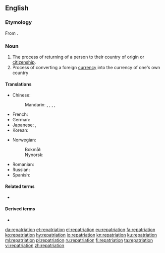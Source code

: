 ==English==
{{wikipedia}}

===Etymology===
From {{etyl|LL.|en}} {{m|la|repatrio||to restore someone to their homeland}}.

===Noun===
{{en-noun|~}}

# The process of returning of a person to their country of origin or [[citizenship]].
# Process of converting a foreign [[currency]] into the currency of one's own country

====Translations====
{{trans-top|the process of returning of a person to their country of origin}}
* Chinese:
*: Mandarin: {{t|cmn|遣送回國|sc=Hani}}, {{t|cmn|遣送回国|tr=qiǎnsònghuíguó|sc=Hani}}, {{t+|cmn|歸國|sc=Hani}}, {{t+|cmn|归国|tr=guīguó|sc=Hani}}, {{t+|cmn|遣返|tr=qiǎnfǎn|sc=Hani}}
* French: {{t+|fr|rapatriement|m}}
* German: {{t+|de|Repatriierung|f}}
* Japanese: {{t+|ja|帰還|tr=きかん, kikan|sc=Jpan}}, {{t|ja|送還|tr=そうかん, sōkan|sc=Jpan}}
* Korean: {{t-needed|ko}}
{{trans-mid}}
* Norwegian:
*: Bokmål: {{t|nb|hjemsendelse|m}}
*: Nynorsk: {{t|nn|heimsending|f}}
* Romanian: {{t+|ro|repatriere}}
* Russian: {{t+|ru|репатриа́ция|f}}
* Spanish: {{t|es|repatriación|f}}
{{trans-bottom}}

====Related terms====
* {{l|en|repatriate}}

====Derived terms====
* {{l|en|patriation}}

[[da:repatriation]]
[[et:repatriation]]
[[el:repatriation]]
[[eu:repatriation]]
[[fa:repatriation]]
[[ko:repatriation]]
[[hy:repatriation]]
[[io:repatriation]]
[[kn:repatriation]]
[[ku:repatriation]]
[[ml:repatriation]]
[[pl:repatriation]]
[[ru:repatriation]]
[[fi:repatriation]]
[[ta:repatriation]]
[[vi:repatriation]]
[[zh:repatriation]]